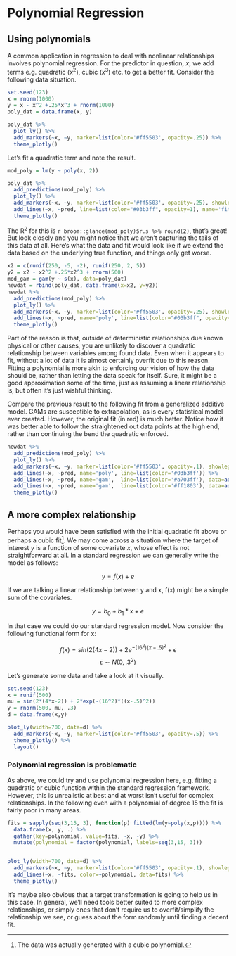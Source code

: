 # Polynomial Regression

## Using polynomials

A common application in regression to deal with nonlinear relationships involves polynomial regression.  For the predictor in question, $x$, we add terms e.g. quadratic ($x^2$), cubic ($x^3$) etc. to get a better fit.  Consider the following data situation.

```r
set.seed(123)
x = rnorm(1000)
y = x - x^2 +.25*x^3 + rnorm(1000)
poly_dat = data.frame(x, y)

poly_dat %>% 
  plot_ly() %>% 
  add_markers(~x, ~y, marker=list(color='#ff5503', opacity=.25)) %>% 
  theme_plotly()
```

Let's fit a quadratic term and note the result.

```r
mod_poly = lm(y ~ poly(x, 2))

poly_dat %>% 
  add_predictions(mod_poly) %>% 
  plot_ly() %>% 
  add_markers(~x, ~y, marker=list(color='#ff5503', opacity=.25), showlegend=F) %>% 
  add_lines(~x, ~pred, line=list(color="#03b3ff", opacity=1), name='fit') %>% 
  theme_plotly()
```

The R^2^ for this is `r broom::glance(mod_poly)$r.s %>% round(2)`, that's great! But look closely and you might notice that we aren't capturing the tails of this data at all.  Here's what the data and fit would look like if we extend the data based on the underlying true function, and things only get worse.

```r
x2 = c(runif(250, -5, -2), runif(250, 2, 5))
y2 = x2 - x2^2 +.25*x2^3 + rnorm(500)
mod_gam = gam(y ~ s(x), data=poly_dat)
newdat = rbind(poly_dat, data.frame(x=x2, y=y2))
newdat %>% 
  add_predictions(mod_poly) %>% 
  plot_ly() %>% 
  add_markers(~x, ~y, marker=list(color='#ff5503', opacity=.25), showlegend=F) %>% 
  add_lines(~x, ~pred, name='poly', line=list(color="#03b3ff", opacity=1)) %>% 
  theme_plotly()
```

Part of the reason is that, outside of deterministic relationships due known physical or other causes, you are unlikely to discover a quadratic relationship between variables among found data.  Even when it appears to fit, without a lot of data it is almost certainly <span class="emph">overfit</span> due to this reason.  Fitting a polynomial is more akin to enforcing our vision of how the data should be, rather than letting the data speak for itself. Sure, it might be a good approximation some of the time, just as assuming a linear relationship is, but often it's just wishful thinking.


Compare the previous result to the following fit from a generalized additive model.  GAMs are susceptible to extrapolation, as is every statistical model ever created.  However, the original fit (in red) is much better. Notice how it was better able to follow the straightened out data points at the high end, rather than continuing the bend the quadratic enforced.

```r
newdat %>% 
  add_predictions(mod_poly) %>% 
  plot_ly() %>% 
  add_markers(~x, ~y, marker=list(color='#ff5503', opacity=.1), showlegend=F) %>% 
  add_lines(~x, ~pred, name='poly', line=list(color='#03b3ff')) %>% 
  add_lines(~x, ~pred, name='gam',  line=list(color='#a703ff'), data=add_predictions(newdat, mod_gam)) %>% 
  add_lines(~x, ~pred, name='gam',  line=list(color='#ff1803'), data=add_predictions(poly_dat, mod_gam)) %>% 
  theme_plotly()
```


## A more complex relationship

Perhaps you would have been satisfied with the initial quadratic fit above or perhaps a cubic fit[^cubic]. We may come across a situation where the target of interest $y$ is a function of some covariate $x$, whose effect is not straightforward at all.  In a standard regression we can generally write the model as follows:

$$y = f(x) + e$$

If we are talking a linear relationship between y and x, f(x) might be a simple sum of the covariates.

$$y = b_0 + b_1*x + e$$

In that case we could do our standard regression model.  Now consider the following functional form for x:

$$f(x) = sin(2(4x-2)) + 2e^{-(16^2)(x-.5)^2} + \epsilon$$
$$\epsilon \sim N(0,.3^2)$$

Let's generate some data and take a look at it visually.

```r
set.seed(123)
x = runif(500)
mu = sin(2*(4*x-2)) + 2*exp(-(16^2)*((x-.5)^2))
y = rnorm(500, mu, .3)
d = data.frame(x,y) 
```



```r
plot_ly(width=700, data=d) %>% 
  add_markers(~x, ~y, marker=list(color='#ff5503', opacity=.5)) %>% 
  theme_plotly() %>% 
  layout()
```



### Polynomial regression is problematic

As above, we could try and use polynomial regression here, e.g. fitting a quadratic or cubic function within the standard regression framework.  However, this is unrealistic at best and at worst isn't useful for complex relationships. In the following even with a polynomial of degree 15 the fit is fairly poor in many areas.

```r
fits = sapply(seq(3,15, 3), function(p) fitted(lm(y~poly(x,p)))) %>% 
  data.frame(x, y, .) %>% 
  gather(key=polynomial, value=fits, -x, -y) %>% 
  mutate(polynomial = factor(polynomial, labels=seq(3,15, 3)))


plot_ly(width=700, data=d) %>% 
  add_markers(~x, ~y, marker=list(color='#ff5503', opacity=.1), showlegend=F) %>% 
  add_lines(~x, ~fits, color=~polynomial, data=fits) %>% 
  theme_plotly()
```


It's maybe also obvious that a target transformation is going to help us in this case.  In general, we'll need tools better suited to more complex relationships, or simply ones that don't require us to overfit/simplify the relationship we see, or guess about the form randomly until finding a decent fit.

[^cubic]: The data was actually generated with a cubic polynomial.